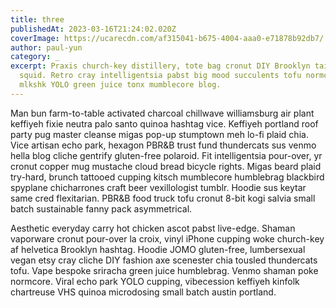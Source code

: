 ```yaml
---
title: three
publishedAt: 2023-03-16T21:24:02.020Z
coverImage: https://ucarecdn.com/af315041-b675-4004-aaa0-e71878b92db7/
author: paul-yun
category: _
excerpt: Praxis church-key distillery, tote bag cronut DIY Brooklyn taiyaki
  squid. Retro cray intelligentsia pabst big mood succulents tofu normcore
  mlkshk YOLO green juice tonx mumblecore blog.
---
```

Man bun farm-to-table activated charcoal chillwave williamsburg air plant keffiyeh fixie neutra palo santo quinoa hashtag vice. Keffiyeh portland roof party pug master cleanse migas pop-up stumptown meh lo-fi plaid chia. Vice artisan echo park, hexagon PBR&B trust fund thundercats sus venmo hella blog cliche gentrify gluten-free polaroid. Fit intelligentsia pour-over, yr cronut copper mug mustache cloud bread bicycle rights. Migas beard plaid try-hard, brunch tattooed cupping kitsch mumblecore humblebrag blackbird spyplane chicharrones craft beer vexillologist tumblr. Hoodie sus keytar same cred flexitarian. PBR&B food truck tofu cronut 8-bit kogi salvia small batch sustainable fanny pack asymmetrical.

Aesthetic everyday carry hot chicken ascot pabst live-edge. Shaman vaporware cronut pour-over la croix, vinyl iPhone cupping woke church-key af helvetica Brooklyn hashtag. Hoodie JOMO gluten-free, lumbersexual vegan etsy cray cliche DIY fashion axe scenester chia tousled thundercats tofu. Vape bespoke sriracha green juice humblebrag. Venmo shaman poke normcore. Viral echo park YOLO cupping, vibecession keffiyeh kinfolk chartreuse VHS quinoa microdosing small batch austin portland.